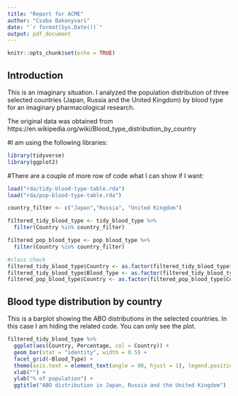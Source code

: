 ---
title: "Report for ACME"
author: "Csaba Bakonyvari"
date: "`r format(Sys.Date())`"
output: pdf_document
---

```{r setup, include=FALSE}
knitr::opts_chunk$set(echo = TRUE)
```

## Introduction

This is an imaginary situation. I analyzed the population distribution of three selected countries (Japan, Russia and the United Kingdom) by blood type for an imaginary pharmacological research.

The original data was obtained from https://en.wikipedia.org/wiki/Blood_type_distribution_by_country

#I am using the following libraries:

```{r loading-libs, message=FALSE}
library(tidyverse)
library(ggplot2)
```
  
#There are a couple of more row of code what I can show if I want:

```{r}
load("rda/tidy-blood-type-table.rda")
load("rda/pop-blood-type-table.rda")

country_filter <- c("Japan","Russia", "United Kingdom")

filtered_tidy_blood_type <- tidy_blood_type %>% 
  filter(Country %in% country_filter)

filtered_pop_blood_type <- pop_blood_type %>%
  filter(Country %in% country_filter)

#class check
filtered_tidy_blood_type$Country <- as.factor(filtered_tidy_blood_type$Country)
filtered_tidy_blood_type$Blood_Type <- as.factor(filtered_tidy_blood_type$Blood_Type)
filtered_pop_blood_type$Country <- as.factor(filtered_pop_blood_type$Country)
```

## Blood type distribution by country

This is a barplot showing the ABO distributions in the selected countries.
In this case I am hiding the related code. You can only see the plot.

```{r blood type distribution by country, echo=FALSE}
filtered_tidy_blood_type %>%
  ggplot(aes(Country, Percentage, col = Country)) +
  geom_bar(stat = "identity", width = 0.5) +
  facet_grid(~Blood_Type) +
  theme(axis.text = element_text(angle = 90, hjust = 1), legend.position = "none") +
  xlab("") +
  ylab("% of population") +
  ggtitle("ABO distribution in Japan, Russia and the United Kingdom")
```
